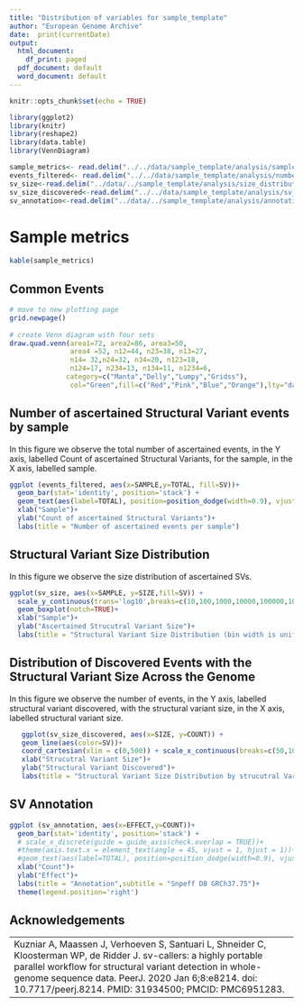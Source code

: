 ```yaml
---
title: "Distribution of variables for sample_template"
author: "European Genome Archive"
date:  print(currentDate)
output:
  html_document:
    df_print: paged
  pdf_document: default
  word_document: default
---
```


```r
knitr::opts_chunk$set(echo = TRUE)
```

```r
library(ggplot2)
library(knitr)
library(reshape2)
library(data.table)
library(VennDiagram)
```

```r
sample_metrics<- read.delim("../../data/sample_template/analysis/sample_metrics", header = TRUE, sep = "\t")
events_filtered<- read.delim("../../data/sample_template/analysis/number_events_sv", header = TRUE, sep = "\t")
sv_size<-read.delim("../data/../sample_template/analysis/size_distribution_events", header = TRUE, sep = "\t")
sv_size_discovered<-read.delim("../../data/sample_template/analysis/sv_size_discovered", header = TRUE, sep = "\t")
sv_annotation<-read.delim("../data/../sample_template/analysis/annotation_counts", header = TRUE, sep = "\t")
```


# Sample metrics

```r
kable(sample_metrics)
```

## Common Events

```r
# move to new plotting page
grid.newpage()
  
# create Venn diagram with four sets
draw.quad.venn(area1=72, area2=86, area3=50, 
               area4 =52, n12=44, n23=38, n13=27, 
               n14= 32,n24=32, n34=20, n123=18, 
               n124=17, n234=13, n134=11, n1234=6, 
              category=c("Manta","Delly","Lumpy","Gridss"),
               col="Green",fill=c("Red","Pink","Blue","Orange"),lty="dashed")
```

## Number of ascertained Structural Variant events by sample

In this figure we observe the total number of ascertained events, in the Y axis, labelled Count of ascertained Structural Variants, for the sample, in the X axis, labelled sample.

```r
ggplot (events_filtered, aes(x=SAMPLE,y=TOTAL, fill=SV))+
  geom_bar(stat='identity', position='stack') + 
  geom_text(aes(label=TOTAL), position=position_dodge(width=0.9), vjust=-0.25)+
  xlab("Sample")+
  ylab("Count of ascertained Structural Variants")+
  labs(title = "Number of ascertained events per sample")
```


## Structural Variant Size Distribution

In this figure we observe the size distribution of ascertained SVs.

```r
ggplot(sv_size, aes(x=SAMPLE, y=SIZE,fill=SV)) +
  scale_y_continuous(trans='log10',breaks=c(10,100,1000,10000,100000,1000000,10000000,100000000),labels = c("10bp","100bp","1k","10k","100K","1MB","10MB","100MB"))+
  geom_boxplot(notch=TRUE)+
  xlab("Sample")+
  ylab("Ascertained Strucutral Variant Size")+
  labs(title = "Structural Variant Size Distribution (bin width is uniform in log-scale)")
```

## Distribution of Discovered Events with the Structural Variant Size Across the Genome

In this figure we observe the number of events, in the Y axis, labelled structural variant discovered, with the structural variant size, in the X axis, labelled structural variant size.

```r
   ggplot(sv_size_discovered, aes(x=SIZE, y=COUNT)) +
   geom_line(aes(color=SV))+
   coord_cartesian(xlim = c(0,500)) + scale_x_continuous(breaks=c(50,100,300)) +
   xlab("Strucutral Variant Size")+
   ylab("Structural Variant Discovered")+
   labs(title = "Structural Variant Size Distribution by strucutral Variant Discovered")
```

## SV Annotation

```r
ggplot (sv_annotation, aes(x=EFFECT,y=COUNT))+
  geom_bar(stat='identity', position='stack') + 
  # scale_x_discrete(guide = guide_axis(check.overlap = TRUE))+
  #theme(axis.text.x = element_text(angle = 45, vjust = 1, hjust = 1))+
  #geom_text(aes(label=TOTAL), position=position_dodge(width=0.9), vjust=-0.25)+
  xlab("Count")+
  ylab("Effect")+
  labs(title = "Annotation",subtitle = "Snpeff DB GRCh37.75")+
  theme(legend.position='right')
```

## Acknowledgements

---
Kuzniar A, Maassen J, Verhoeven S, Santuari L, Shneider C, Kloosterman WP, de Ridder J. sv-callers: a highly portable parallel workflow for structural variant detection in whole-genome sequence data. PeerJ. 2020 Jan 6;8:e8214. doi: 10.7717/peerj.8214. PMID: 31934500; PMCID: PMC6951283.
---